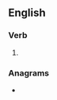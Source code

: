 ==English==

===Verb===
{{head|en|verb form}}

# {{en-third-person singular of|peruse}}

===Anagrams===
* {{l|en|Perseus}}